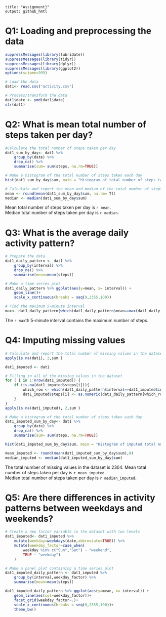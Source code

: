 ```
title: "Assignment1"
output: github_hmtl
```

# Q1: Loading and preprocessing the data

```r
suppressMessages(library(lubridate))
suppressMessages(library(tidyr))
suppressMessages(library(dplyr))
suppressMessages(library(ggplot2))
options(scipen=999)

# Load the data
dat1<- read.csv("activity.csv")

# Process/transform the data
dat1$date <- ymd(dat1$date)
str(dat1)
```

# Q2: What is mean total number of steps taken per day?
```r
#Calculate the total number of steps taken per day
dat1_sum_by_day<- dat1 %>% 
    group_by(date) %>% 
    drop_na() %>% 
    summarise(sum= sum(steps, na.rm=TRUE))

# Make a histogram of the total number of steps taken each day
hist(dat1_sum_by_day$sum, main = "Histogram of total number of steps taken per day", xlab = "Total number of steps taken per day")

# Calculate and report the mean and median of the total number of steps taken per day
mean <- round(mean(dat1_sum_by_day$sum, na.rm= T))
median <- median(dat1_sum_by_day$sum)
```
Mean total number of steps taken per day is `r mean`.  
Median total number of steps taken per day is `r median`.


# Q3: What is the average daily activity pattern?

```r
# Prepare the data
dat1_daily_pattern <- dat1 %>% 
    group_by(interval) %>% 
    drop_na() %>% 
    summarise(mean=mean(steps))

# Make a time series plot
dat1_daily_pattern %>% ggplot(aes(y=mean, x= interval)) +
    geom_line()+
    scale_x_continuous(breaks = seq(0,2355,100))

# Find the maximum 5-minute interval
max<- dat1_daily_pattern[which(dat1_daily_pattern$mean==max(dat1_daily_pattern$mean)),1]

```
The `r max`th 5-minute interval contains the maximum number of steps.  

# Q4: Imputing missing values
```r
# Calculate and report the total number of missing values in the dataset
apply(is.na(dat1), 2,sum )

dat1_imputed <- dat1

# Filling in all of the missing values in the dataset
for ( i in 1:nrow(dat1_imputed)) {
    if (is.na(dat1_imputed$steps[i])){
        which_row <- which(dat1_daily_pattern$interval==dat1_imputed$interval[i])
        dat1_imputed$steps[i] <- as.numeric(dat1_daily_pattern[which_row,"mean"])
    }
}
apply(is.na(dat1_imputed), 2,sum )

# Make a histogram of the total number of steps taken each day 
dat1_imputed_sum_by_day<- dat1 %>% 
    group_by(date) %>% 
    drop_na() %>% 
    summarise(sum= sum(steps, na.rm=TRUE))

hist(dat1_imputed_sum_by_day$sum, main = "Histogram of imputed total number of steps taken per day", xlab = "Imputed total number of steps taken per day")

mean_imputed <- round(mean(dat1_imputed_sum_by_day$sum),0)
median_imputed <- median(dat1_imputed_sum_by_day$sum)

```
The total number of missing values in the dataset is 2304.
Mean total number of steps taken per day is `r mean_imputed`.  
Median total number of steps taken per day is `r median_imputed`.


# Q5: Are there differences in activity patterns between weekdays and weekends?
```r
# Create a new factor variable in the dataset with two levels
dat1_imputed<- dat1_imputed %>% 
    mutate(weekday=weekdays(date,abbreviate=TRUE)) %>%
    mutate(weekday_factor=case_when(
        weekday %in% c("Sun","Sat") ~ "weekend",
        TRUE ~ "weekday")
    )

# Make a panel plot containing a time series plot
dat1_imputed_daily_pattern <- dat1_imputed %>% 
    group_by(interval,weekday_factor) %>% 
    summarise(mean=mean(steps))

dat1_imputed_daily_pattern %>% ggplot(aes(y=mean, x= interval)) +
    geom_line(aes(col=weekday_factor))+
    facet_grid(weekday_factor~.)+
    scale_x_continuous(breaks = seq(0,2355,100))+
    theme_bw()
    

```

